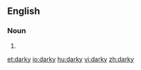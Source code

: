 {{also|dárky}}
==English==

===Noun===
{{en-noun|darkies}}

# {{alternative spelling of|darkey}}

[[et:darky]]
[[io:darky]]
[[hu:darky]]
[[vi:darky]]
[[zh:darky]]